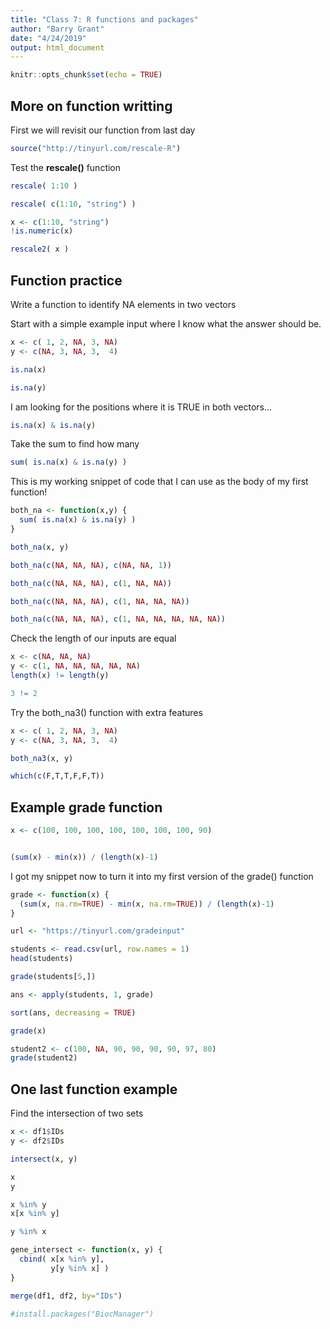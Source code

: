 ```yaml
---
title: "Class 7: R functions and packages"
author: "Barry Grant"
date: "4/24/2019"
output: html_document
---
```


```r
knitr::opts_chunk$set(echo = TRUE)
```

## More on function writting

First we will revisit our function from last day

```r
source("http://tinyurl.com/rescale-R")
```

Test the **rescale()** function

```r
rescale( 1:10 )
```

```r
rescale( c(1:10, "string") )
```

```r
x <- c(1:10, "string")
!is.numeric(x)
```

```r
rescale2( x )
```

## Function practice

Write a function to identify NA elements in two vectors

Start with a simple example input where I know what the answer should be.

```r
x <- c( 1, 2, NA, 3, NA)
y <- c(NA, 3, NA, 3,  4)
```

```r
is.na(x)
```

```r
is.na(y)
```

I am looking for the positions where it is TRUE in both vectors...

```r
is.na(x) & is.na(y)
```

Take the sum to find how many

```r
sum( is.na(x) & is.na(y) )
```

This is my working snippet of code that I can use as the body of my first function!

```r
both_na <- function(x,y) {
  sum( is.na(x) & is.na(y) )
}
```


```r
both_na(x, y)
```

```r
both_na(c(NA, NA, NA), c(NA, NA, 1))
```

```r
both_na(c(NA, NA, NA), c(1, NA, NA))
```

```r
both_na(c(NA, NA, NA), c(1, NA, NA, NA))
```

```r
both_na(c(NA, NA, NA), c(1, NA, NA, NA, NA, NA))
```

Check the length of our inputs are equal

```r
x <- c(NA, NA, NA)
y <- c(1, NA, NA, NA, NA, NA)
length(x) != length(y)
```


```r
3 != 2

```

Try the both_na3() function with extra features

```r
x <- c( 1, 2, NA, 3, NA)
y <- c(NA, 3, NA, 3,  4)

both_na3(x, y)
```

```r
which(c(F,T,T,F,F,T))
```


## Example grade function

```r
x <- c(100, 100, 100, 100, 100, 100, 100, 90)


(sum(x) - min(x)) / (length(x)-1)
```

I got my snippet now to turn it into my first version of the grade() function


```r
grade <- function(x) {
  (sum(x, na.rm=TRUE) - min(x, na.rm=TRUE)) / (length(x)-1)
}
```

```r
url <- "https://tinyurl.com/gradeinput"

students <- read.csv(url, row.names = 1)
head(students)
```

```r
grade(students[5,])
```

```r
ans <- apply(students, 1, grade)
```

```r
sort(ans, decreasing = TRUE)
```


```r
grade(x)
```

```r
student2 <- c(100, NA, 90, 90, 90, 90, 97, 80)
grade(student2)
```


## One last function example

Find the intersection of two sets

```r
x <- df1$IDs
y <- df2$IDs

intersect(x, y)
```

```r
x
y

x %in% y
x[x %in% y]
```

```r
y %in% x
```

```r
gene_intersect <- function(x, y) {
  cbind( x[x %in% y],
         y[y %in% x] )
}
```

```r
merge(df1, df2, by="IDs")
```


```r
#install.packages("BiocManager")
```










